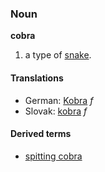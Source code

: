 ===Noun===
'''cobra'''

# a type of [[snake]].

====Translations====

*German: [[Kobra]] ''f''
*Slovak: [[kobra]] ''f''

====Derived terms====
*[[spitting cobra]]